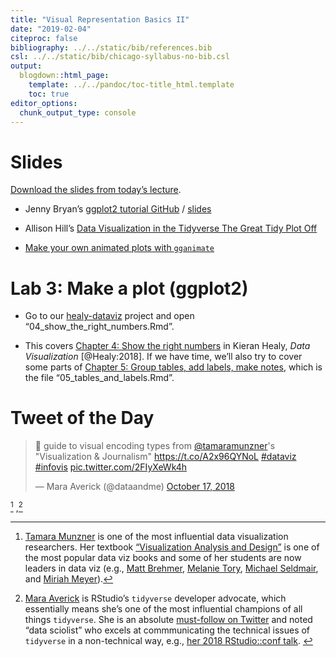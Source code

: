 ```yaml
---
title: "Visual Representation Basics II"
date: "2019-02-04"
citeproc: false
bibliography: ../../static/bib/references.bib
csl: ../../static/bib/chicago-syllabus-no-bib.csl
output:
  blogdown::html_page:
    template: ../../pandoc/toc-title_html.template
    toc: true
editor_options: 
  chunk_output_type: console
---
```


# Slides

[Download the slides from today's lecture]().

- Jenny Bryan's [ggplot2 tutorial GitHub](https://github.com/jennybc/ggplot2-tutorial) / [slides](https://speakerdeck.com/jennybc/ggplot2-tutorial)

- Allison Hill's [Data Visualization in the Tidyverse
The Great Tidy Plot Off](https://alison.netlify.com/uo-tidy-bakeoff/)

- [Make your own animated plots with `gganimate`](https://gganimate.com/)

# Lab 3: Make a plot (ggplot2)

- Go to our [healy-dataviz](https://rstudio.cloud/spaces/7976/project/160035) project and open "04_show_the_right_numbers.Rmd".

- This covers [Chapter 4: Show the right numbers](http://socviz.co/groupfacettx.html#groupfacettx) in Kieran Healy, *Data Visualization* [@Healy:2018]. If we have time, we'll also try to cover some parts of [Chapter 5: Group tables, add labels, make notes](http://socviz.co/workgeoms.html#workgeoms), which is the file "05_tables_and_labels.Rmd".

# Tweet of the Day

<blockquote class="twitter-tweet" data-lang="en"><p lang="en" dir="ltr">🌟 guide to visual encoding types from <a href="https://twitter.com/tamaramunzner?ref_src=twsrc%5Etfw">@tamaramunzner</a>&#39;s &quot;Visualization &amp; Journalism&quot; <a href="https://t.co/A2x96QYNoL">https://t.co/A2x96QYNoL</a> <a href="https://twitter.com/hashtag/dataviz?src=hash&amp;ref_src=twsrc%5Etfw">#dataviz</a> <a href="https://twitter.com/hashtag/infovis?src=hash&amp;ref_src=twsrc%5Etfw">#infovis</a> <a href="https://t.co/2FIyXeWk4h">pic.twitter.com/2FIyXeWk4h</a></p>&mdash; Mara Averick (@dataandme) <a href="https://twitter.com/dataandme/status/1052631850273918977?ref_src=twsrc%5Etfw">October 17, 2018</a></blockquote>
<script async src="https://platform.twitter.com/widgets.js" charset="utf-8"></script>^[[Tamara Munzner](https://www.cs.ubc.ca/~tmm/) is one of the most influential data visualization researchers. Her textbook ["Visualization Analysis and Design"](https://www.amazon.com/Visualization-Analysis-Design-AK-Peters-dp-1466508914/dp/1466508914/ref=mt_hardcover?_encoding=UTF8&me=&qid=) is one of the most popular data viz books and some of her students are now leaders in data viz (e.g., [Matt Brehmer](https://mattbrehmer.github.io/), [Melanie Tory](https://www.melanietory.com/), [Michael Seldmair](https://homepage.univie.ac.at/michael.sedlmair/), and [Miriah Meyer](https://www.cs.utah.edu/~miriah/)).] ,^[[Mara Averick](https://twitter.com/dataandme) is RStudio's `tidyverse` developer advocate, which essentially means she's one of the most influential champions of all things `tidyverse`. She is an absolute [must-follow on Twitter](https://twitter.com/edwin_thoen/status/901740217987719170) and noted "data sciolist" who excels at commmunicating the technical issues of `tidyverse` in a non-technical way, e.g., [her 2018 RStudio::conf talk](https://www.rstudio.com/resources/videos/phrasing-communicating-data-science-through-tweets-gifs-and-classic-misdirection/). ]
